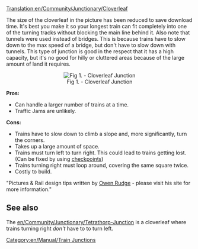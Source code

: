 [[Translation:en/Community/Junctionary/Cloverleaf]]
{{en/Community/Junctionary/Navigation}}

The size of the cloverleaf in the picture has been reduced to save download time. It's best you make it so your longest train can fit completely into one of the turning tracks without blocking the main line behind it. Also note that tunnels were used instead of bridges. This is because trains have to slow down to the max speed of a bridge, but don't have to slow down with tunnels. This type of junction is good in the respect that it has a high capacity, but it's no good for hilly or cluttered areas because of the large amount of land it requires.

<center>[[File:en/Community/Junctionary/Cloverleaf.png|center|frame|Fig 1. - Cloverleaf Junction]]</center>


'''Pros:'''
*Can handle a larger number of trains at a time.
*Traffic Jams are unlikely.
 

'''Cons:'''
*Trains have to slow down to climb a slope and, more significantly, turn the corners.
*Takes up a large amount of space.
*Trains must turn left to turn right. This could lead to trains getting lost. (Can be fixed by using [[en/Manual/Waypoints|checkpoints]])
*Trains turning right must loop around, covering the same square twice.
*Costly to build. 

"Pictures & Rail design tips written by [http://www.owenrudge.net/TT/ Owen Rudge] - please visit his site for more information."

== See also ==
The [[en/Community/Junctionary/Tetrathorp-Junction]] is a cloverleaf where trains turning right ''don't'' have to to turn left.

[[Category:en/Manual/Train Junctions]]